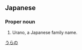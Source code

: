 ==Japanese==

===Proper noun===
{{ja-kanjitab|浦|野}}
{{ja-pos|proper|うらの}}

# Urano, a Japanese family name.

[[Category:Japanese surnames|うらの]]